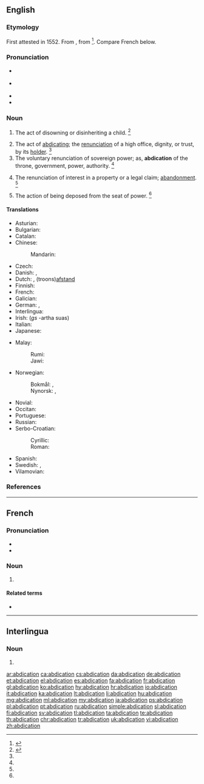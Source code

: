 ==English==
{{wikisource1911Enc|Abdication}}

===Etymology===
First attested in 1552. From {{etyl|la|en}} {{m|la|abdicātiō||renunciation}}, from {{m|la|abdicō}}<ref>{{R:CDOE|page=2}}</ref>. Compare French {{term|abdication|lang=fr}} below.

===Pronunciation===
* {{a|RP}} {{IPA|/ˌæb.dəˈkeɪ.ʃən/}}
* {{a|US}} {{IPA|/ˌæb.dəˈkeɪ.ʃən/}}
* {{audio|en-us-abdication.ogg|Audio (US)|lang=en}}
* {{rhymes|eɪʃən}}

===Noun===
{{en-noun}}

# {{context|obsolete|lang=en}} The act of disowning or disinheriting a child. {{defdate|Attested from the mid 16<sup>th</sup> century until the mid 17<sup>th</sup> century.}}<ref name=SOED>{{R:SOED5|page=3}}</ref>
# The act of [[abdicating]]; the [[renunciation]] of a high office, dignity, or trust, by its [[holder]]. {{defdate|First attested in the early 17<sup>th</sup> century.}}<ref name=SOED/>
# The voluntary renunciation of sovereign power; as, '''abdication''' of the throne, government, power, authority. {{defdate|First attested in the late 17<sup>th</sup> century.}}<ref name=SOED/>
# {{context|obsolete|legal|lang=en}} The renunciation of interest in a property or a legal claim; [[abandonment]]. {{defdate|Attested only in the mid 18<sup>th</sup> century.}}<ref name=SOED/>
# {{context|obsolete|lang=en}} The action of being deposed from the seat of power. {{defdate|Attested only in the mid 17<sup>th</sup> century.}}<ref name=SOED/>

====Translations====
{{trans-top|the act of abdicating; the renunciation of a high office, dignity, or trust, by its holder}}
* Asturian: {{t|ast|abdicación|f}}
* Bulgarian: {{t+|bg|абдикация|f|tr=abdikácija}}
* Catalan: {{t|ca|abdicació|f}}
* Chinese:
*: Mandarin: {{t+|cmn|退位|tr=tuìwèi|sc=Hani}}
* Czech: {{t+|cs|abdikace|f}}
* Danish: {{t+|da|abdikation}}, {{t+|da|abdicering}}
* Dutch: {{t+|nl|abdicatie}}, (troons)[[afstand]]
* Finnish: {{t+|fi|abdikaatio}}
* French: {{t+|fr|abdication|f}}
* Galician: {{t+|gl|abdicación|f}}
* German: {{t+|de|Verzicht}}, {{t+|de|Abdankung|f}}
* Interlingua: {{t|ia|abdication}}
* Irish: {{t|ga|tabhairt suas|f}} (''gs'' -artha suas)
* Italian: {{t+|it|abdicazione|f}}
* Japanese: {{t|ja|退位|tr=taii}}
{{trans-mid}}
* Malay:
*: Rumi: {{t+|ms|abdikasi}}
*: Jawi: {{t|ms|ابديکاسي|sc=Arab}}
* Norwegian:
*: Bokmål: {{t+|no|abdikasjon|m}}, {{t|no|frasielse|m}}
*: Nynorsk: {{t|nn|abdikasjon|m}}, {{t|nn|fråseiing|f}}
* Novial: {{t|nov|abdikatione}}
* Occitan: {{t+|oc|abdicacion|f}}
* Portuguese: {{t+|pt|abdicação|f}}
* Russian: {{t+|ru|отречение|n|tr=otrečénije|sc=Cyrl}}
* Serbo-Croatian:
*: Cyrillic: {{t|sh|абдикација|f|sc=Cyrl}}
*: Roman: {{t|sh|abdikacija|f}}
* Spanish: {{t+|es|abdicación|f}}
* Swedish: {{t+|sv|abdikation}}, {{t+|sv|avgång}}
* Vilamovian: {{t|wym|odaonka}}
{{trans-bottom}}

===References===
<references/>

----

==French==

===Pronunciation===
* {{audio|Fr-abdication.ogg|audio|lang=fr}}
* {{IPA|/ab.di.ka.sjɔ̃/|lang=fr}}

===Noun===
{{fr-noun|f}}

# {{l/en|abdication}}

====Related terms====
* {{l/fr|abdiquer}}

----

==Interlingua==

===Noun===
{{ia-noun|es}}

# {{l/en|abdication}}

[[ar:abdication]]
[[ca:abdication]]
[[cs:abdication]]
[[da:abdication]]
[[de:abdication]]
[[et:abdication]]
[[el:abdication]]
[[es:abdication]]
[[fa:abdication]]
[[fr:abdication]]
[[gl:abdication]]
[[ko:abdication]]
[[hy:abdication]]
[[hr:abdication]]
[[io:abdication]]
[[it:abdication]]
[[ka:abdication]]
[[lt:abdication]]
[[li:abdication]]
[[hu:abdication]]
[[mg:abdication]]
[[ml:abdication]]
[[my:abdication]]
[[ja:abdication]]
[[ps:abdication]]
[[pl:abdication]]
[[pt:abdication]]
[[ru:abdication]]
[[simple:abdication]]
[[sl:abdication]]
[[fi:abdication]]
[[sv:abdication]]
[[tl:abdication]]
[[ta:abdication]]
[[te:abdication]]
[[th:abdication]]
[[chr:abdication]]
[[tr:abdication]]
[[uk:abdication]]
[[vi:abdication]]
[[zh:abdication]]